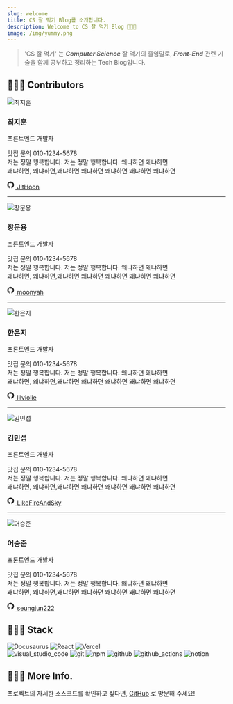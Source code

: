 ```yaml
---
slug: welcome
title: CS 잘 먹기 Blog를 소개합니다.
description: Welcome to CS 잘 먹기 Blog 🧑🏻‍💻
image: /img/yummy.png
---
```


> 'CS 잘 먹기' 는 _**Computer Science**_ 잘 먹기의 줄임말로, _**Front-End**_ 관련 기술을 함께 공부하고 정리하는 Tech Blog입니다.

## 🧑🏻‍💻 Contributors

<div class="contributor">
  <div class="contributor-imgbox">
    <picture>
      <source srcset="/img/최지훈.webp" type="image/webp" />
      <img id="contributor-img" src="/img/최지훈.jpeg" type="image/jpeg" alt="최지훈" fetchpriority="high" />
    </picture>
  </div>
  <div class="contributor-contents">
    <h3 class="contributor-name">최지훈</h3>
    <div class="contributor-fe">프론트엔드 개발자</div>
    <p class="contributor-desc">
      맛집 문의 010-1234-5678<br/>
      저는 정말 행복합니다. 저는 정말 행복합니다. 왜냐하면 왜냐하면<br/>
      왜냐하면, 왜냐하면,왜냐하면 왜냐하면 왜냐하면 왜냐하면 왜냐하면 </p>
    <a class="contributor-github" href="https://github.com/JitHoon" target="_blank" rel="noopener" aria-label="GitHub Profile">
      <svg xmlns="http://www.w3.org/2000/svg" width="1.33em" height="1.33em" viewBox="0 -2 24 24" fill="currentColor" class="pr-2"><path d="M10 0a10 10 0 0 0-3.16 19.49c.5.1.68-.22.68-.48l-.01-1.7c-2.78.6-3.37-1.34-3.37-1.34-.46-1.16-1.11-1.47-1.11-1.47-.9-.62.07-.6.07-.6 1 .07 1.53 1.03 1.53 1.03.9 1.52 2.34 1.08 2.91.83.1-.65.35-1.09.63-1.34-2.22-.25-4.55-1.11-4.55-4.94 0-1.1.39-1.99 1.03-2.69a3.6 3.6 0 0 1 .1-2.64s.84-.27 2.75 1.02a9.58 9.58 0 0 1 5 0c1.91-1.3 2.75-1.02 2.75-1.02.55 1.37.2 2.4.1 2.64.64.7 1.03 1.6 1.03 2.69 0 3.84-2.34 4.68-4.57 4.93.36.31.68.92.68 1.85l-.01 2.75c0 .26.18.58.69.48A10 10 0 0 0 10 0"></path></svg>
    JitHoon</a>
  </div>
</div>

---

<div class="contributor">
  <div class="contributor-imgbox">
    <picture>
      <source srcset="/img/장문용.webp" type="image/webp" />
      <img id="contributor-img" src="/img/장문용.jpeg" type="image/jpeg" alt="장문용" fetchpriority="high"/>
    </picture>
  </div>
  <div class="contributor-contents">
    <h3 class="contributor-name">장문용</h3>
    <div class="contributor-fe">프론트엔드 개발자</div>
    <p class="contributor-desc">
      맛집 문의 010-1234-5678<br/>
      저는 정말 행복합니다. 저는 정말 행복합니다. 왜냐하면 왜냐하면<br/>
      왜냐하면, 왜냐하면,왜냐하면 왜냐하면 왜냐하면 왜냐하면 왜냐하면 </p>
    <a class="contributor-github" href="https://github.com/moonyah" target="_blank" rel="noopener" aria-label="GitHub Profile">
      <svg xmlns="http://www.w3.org/2000/svg" width="1.33em" height="1.33em" viewBox="0 -2 24 24" fill="currentColor" class="pr-2"><path d="M10 0a10 10 0 0 0-3.16 19.49c.5.1.68-.22.68-.48l-.01-1.7c-2.78.6-3.37-1.34-3.37-1.34-.46-1.16-1.11-1.47-1.11-1.47-.9-.62.07-.6.07-.6 1 .07 1.53 1.03 1.53 1.03.9 1.52 2.34 1.08 2.91.83.1-.65.35-1.09.63-1.34-2.22-.25-4.55-1.11-4.55-4.94 0-1.1.39-1.99 1.03-2.69a3.6 3.6 0 0 1 .1-2.64s.84-.27 2.75 1.02a9.58 9.58 0 0 1 5 0c1.91-1.3 2.75-1.02 2.75-1.02.55 1.37.2 2.4.1 2.64.64.7 1.03 1.6 1.03 2.69 0 3.84-2.34 4.68-4.57 4.93.36.31.68.92.68 1.85l-.01 2.75c0 .26.18.58.69.48A10 10 0 0 0 10 0"></path></svg>
    moonyah</a>
  </div>
</div>

---

<div class="contributor">
  <div class="contributor-imgbox">
    <picture>
      <source srcset="/img/한은지.webp" type="image/webp" />
      <img id="contributor-img" src="/img/한은지.jpeg" type="image/jpeg" alt="한은지" loading="lazy" decoding="async"/>
    </picture>
  </div>
  <div class="contributor-contents">
    <h3 class="contributor-name">한은지</h3>
    <div class="contributor-fe">프론트엔드 개발자</div>
    <p class="contributor-desc">
      맛집 문의 010-1234-5678<br/>
      저는 정말 행복합니다. 저는 정말 행복합니다. 왜냐하면 왜냐하면<br/>
      왜냐하면, 왜냐하면,왜냐하면 왜냐하면 왜냐하면 왜냐하면 왜냐하면 </p>
    <a class="contributor-github" href="https://github.com/lilviolie" target="_blank" rel="noopener" aria-label="GitHub Profile">
      <svg xmlns="http://www.w3.org/2000/svg" width="1.33em" height="1.33em" viewBox="0 -2 24 24" fill="currentColor" class="pr-2"><path d="M10 0a10 10 0 0 0-3.16 19.49c.5.1.68-.22.68-.48l-.01-1.7c-2.78.6-3.37-1.34-3.37-1.34-.46-1.16-1.11-1.47-1.11-1.47-.9-.62.07-.6.07-.6 1 .07 1.53 1.03 1.53 1.03.9 1.52 2.34 1.08 2.91.83.1-.65.35-1.09.63-1.34-2.22-.25-4.55-1.11-4.55-4.94 0-1.1.39-1.99 1.03-2.69a3.6 3.6 0 0 1 .1-2.64s.84-.27 2.75 1.02a9.58 9.58 0 0 1 5 0c1.91-1.3 2.75-1.02 2.75-1.02.55 1.37.2 2.4.1 2.64.64.7 1.03 1.6 1.03 2.69 0 3.84-2.34 4.68-4.57 4.93.36.31.68.92.68 1.85l-.01 2.75c0 .26.18.58.69.48A10 10 0 0 0 10 0"></path></svg>
    lilviolie</a>
  </div>
</div>

---

<div class="contributor">
  <div class="contributor-imgbox">
    <picture>
      <source srcset="/img/김민섭.webp" type="image/webp" />
      <img id="contributor-img" src="/img/김민섭.jpeg" type="image/jpeg" alt="김민섭" loading="lazy" decoding="async"/>
    </picture>
  </div>
  <div class="contributor-contents">
    <h3 class="contributor-name">김민섭</h3>
    <div class="contributor-fe">프론트엔드 개발자</div>
    <p class="contributor-desc">
      맛집 문의 010-1234-5678<br/>
      저는 정말 행복합니다. 저는 정말 행복합니다. 왜냐하면 왜냐하면<br/>
      왜냐하면, 왜냐하면,왜냐하면 왜냐하면 왜냐하면 왜냐하면 왜냐하면 </p>
    <a class="contributor-github" href="https://github.com/LikeFireAndSky" target="_blank" rel="noopener" aria-label="GitHub Profile">
      <svg xmlns="http://www.w3.org/2000/svg" width="1.33em" height="1.33em" viewBox="0 -2 24 24" fill="currentColor" class="pr-2"><path d="M10 0a10 10 0 0 0-3.16 19.49c.5.1.68-.22.68-.48l-.01-1.7c-2.78.6-3.37-1.34-3.37-1.34-.46-1.16-1.11-1.47-1.11-1.47-.9-.62.07-.6.07-.6 1 .07 1.53 1.03 1.53 1.03.9 1.52 2.34 1.08 2.91.83.1-.65.35-1.09.63-1.34-2.22-.25-4.55-1.11-4.55-4.94 0-1.1.39-1.99 1.03-2.69a3.6 3.6 0 0 1 .1-2.64s.84-.27 2.75 1.02a9.58 9.58 0 0 1 5 0c1.91-1.3 2.75-1.02 2.75-1.02.55 1.37.2 2.4.1 2.64.64.7 1.03 1.6 1.03 2.69 0 3.84-2.34 4.68-4.57 4.93.36.31.68.92.68 1.85l-.01 2.75c0 .26.18.58.69.48A10 10 0 0 0 10 0"></path></svg>
    LikeFireAndSky</a>
  </div>
</div>

---

<div class="contributor">
  <div class="contributor-imgbox">
    <picture>
      <source srcset="/img/어승준.webp" type="image/webp" />
      <img id="contributor-img" src="/img/어승준.jpeg" type="image/jpeg" alt="어승준" loading="lazy" decoding="async"/>
    </picture>
  </div>
  <div class="contributor-contents">
    <h3 class="contributor-name">어승준</h3>
    <div class="contributor-fe">프론트엔드 개발자</div>
    <p class="contributor-desc">
      맛집 문의 010-1234-5678<br/>
      저는 정말 행복합니다. 저는 정말 행복합니다. 왜냐하면 왜냐하면<br/>
      왜냐하면, 왜냐하면,왜냐하면 왜냐하면 왜냐하면 왜냐하면 왜냐하면 </p>
    <a class="contributor-github" href="https://github.com/seungjun222" target="_blank" rel="noopener" aria-label="GitHub Profile">
      <svg xmlns="http://www.w3.org/2000/svg" width="1.33em" height="1.33em" viewBox="0 -2 24 24" fill="currentColor" class="pr-2"><path d="M10 0a10 10 0 0 0-3.16 19.49c.5.1.68-.22.68-.48l-.01-1.7c-2.78.6-3.37-1.34-3.37-1.34-.46-1.16-1.11-1.47-1.11-1.47-.9-.62.07-.6.07-.6 1 .07 1.53 1.03 1.53 1.03.9 1.52 2.34 1.08 2.91.83.1-.65.35-1.09.63-1.34-2.22-.25-4.55-1.11-4.55-4.94 0-1.1.39-1.99 1.03-2.69a3.6 3.6 0 0 1 .1-2.64s.84-.27 2.75 1.02a9.58 9.58 0 0 1 5 0c1.91-1.3 2.75-1.02 2.75-1.02.55 1.37.2 2.4.1 2.64.64.7 1.03 1.6 1.03 2.69 0 3.84-2.34 4.68-4.57 4.93.36.31.68.92.68 1.85l-.01 2.75c0 .26.18.58.69.48A10 10 0 0 0 10 0"></path></svg>
    seungjun222</a>
  </div>
</div>

## 🧑🏻‍💻 Stack

![Docusaurus](https://img.shields.io/badge/Docusaurus-3ECC5F?style=for-the-badge&logo=docusaurus&logoColor=black)
![React](https://img.shields.io/badge/React-61DAFB?style=for-the-badge&logo=react&logoColor=black)
![Vercel](https://img.shields.io/badge/Vercel-181717?style=for-the-badge&logo=vercel&logoColor=white)<br/>
![visual_studio_code](https://img.shields.io/badge/visual_studio_code-007ACC?style=for-the-badge&logo=visual-studio&logoColor=white)
![git](https://img.shields.io/badge/git-F05032?style=for-the-badge&logo=git&logoColor=white)
![npm](https://img.shields.io/badge/npm-CB3837?style=for-the-badge&logo=npm&logoColor=white)
![github](https://img.shields.io/badge/github-181717?style=for-the-badge&logo=github&logoColor=white)
![github_actions](https://img.shields.io/badge/github_actions-%232671E5.svg?style=for-the-badge&logo=github-actions&logoColor=white)
![notion](https://img.shields.io/badge/notion-000000?style=for-the-badge&logo=notion&logoColor=white)

## 🧑🏻‍💻 More Info.

프로젝트의 자세한 소스코드를 확인하고 싶다면, [GitHub](https://github.com/cs-yum/cs-yum-blog) 로 방문해 주세요!

